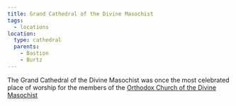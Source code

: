 ```yaml
---
title: Grand Cathedral of the Divine Masochist
tags:
  - locations
location:
  type: cathedral
  parents:
    - Bastion
    - Burtz
---
```


The Grand Cathedral of the Divine Masochist was once the most celebrated place
of worship for the members of the
[Orthodox Church of the Divine Masochist](/world/religions/divine-masochism/orthodox/)
